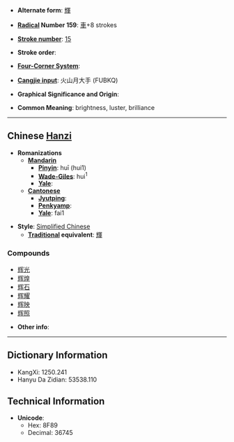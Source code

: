 * '''Alternate form''': [[輝]]

* '''[[Wiktionary:Chinese radical index| Radical]] Number 159''': [[Wiktionary:Chinese radical index 車|車]]+8 strokes

* '''[[Wiktionary:Chinese total strokes index|Stroke number]]''': [[Wiktionary:Chinese total strokes index 15|15]]

* '''Stroke order''': 

* '''[[Wiktionary:Chinese four corner index|Four-Corner System]]''': 

* '''[[Wiktionary:Chinese Cangjie index|Cangjie input]]''': 火山月大手 (FUBKQ)

* '''Graphical Significance and Origin''': 

* '''Common Meaning''': brightness, luster, brilliance

----

== Chinese [[Hanzi]] ==

* '''Romanizations'''
** '''[[Mandarin]]'''
*** '''[[Pinyin]]''': huī (hui1)
*** '''[[Wade-Giles]]''': hui<sup>1</sup>
*** '''[[Yale]]''': 
** '''[[Cantonese]]'''
*** '''[[Jyutping]]''':
*** '''[[Penkyamp]]''': 
*** '''[[Yale]]''': fai1

* '''Style''': [[Simplified Chinese]] 
** '''[[Traditional Chinese|Traditional]] equivalent''': [[輝]]

===Compounds===
*[[辉光]]
*[[辉煌]]
*[[辉石]]
*[[辉耀]]
*[[辉映]]
*[[辉照]]

* '''Other info''': 

----

== Dictionary Information ==

* KangXi: 1250.241
* Hanyu Da Zidian: 53538.110

== Technical Information ==

* '''Unicode''':
** Hex: 8F89
** Decimal: 36745